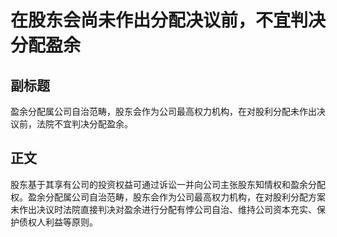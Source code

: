 # 在股东会尚未作出分配决议前，不宜判决分配盈余
## 副标题
盈余分配属公司自治范畴，股东会作为公司最高权力机构，在对股利分配未作出决议前，法院不宜判决分配盈余。
## 正文
股东基于其享有公司的投资权益可通过诉讼一并向公司主张股东知情权和盈余分配权。盈余分配属公司自治范畴，股东会作为公司最高权力机构，在对股利分配方案未作出决议时法院直接判决对盈余进行分配有悖公司自治、维持公司资本充实、保护债权人利益等原则。
